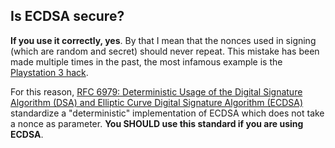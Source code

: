 == Is ECDSA secure? ==

'''If you use it correctly, yes'''. By that I mean that the nonces used in signing (which are random and secret) should never repeat. This mistake has been made multiple times in the past, the most infamous example is the <a href="https://www.exophase.com/20540/hackers-describe-ps3-security-as-epic-fail-gain-unrestricted-access/">Playstation 3 hack</a>.

For this reason, <a href="https://tools.ietf.org/html/rfc6979">RFC 6979: Deterministic Usage of the Digital Signature Algorithm (DSA) and Elliptic Curve Digital Signature Algorithm (ECDSA)</a> standardize a "deterministic" implementation of ECDSA which does not take a nonce as parameter. '''You SHOULD use this standard if you are using ECDSA'''.


